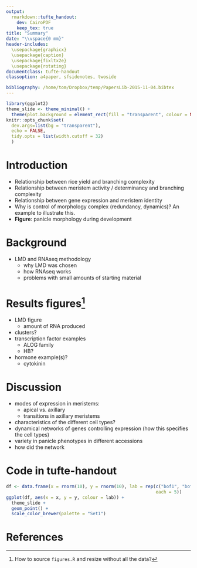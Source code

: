 ```yaml
---
output:
  rmarkdown::tufte_handout:
    dev: CairoPDF
    keep_tex: true
title: "Summary"
date: "\\vspace{0 mm}"
header-includes:
  \usepackage{graphicx}
  \usepackage{caption}
  \usepackage{fixltx2e}
  \usepackage{rotating}
documentclass: tufte-handout
classoption: a4paper, sfsidenotes, twoside

bibliography: /home/tom/Dropbox/temp/PapersLib-2015-11-04.bibtex
---
```


```r
library(ggplot2)
theme_slide <- theme_minimal() +
  theme(plot.background = element_rect(fill = "transparent", colour = NA))
knitr::opts_chunk$set(
  dev.args=list(bg = "transparent"),
  echo = FALSE,
  tidy.opts = list(width.cutoff = 32)
  )
```

# Introduction

* Relationship between rice yield and branching complexity
* Relationship between meristem activity / determinancy and branching complexity
* Relationship between gene expression and meristem identity
* Why is control of morphology complex (redundancy, dynamics)? An example to illustrate this.
* **Figure**: panicle morphology during development
\begin{marginfigure}
  \includegraphics{morphology.png}
\end {marginfigure}

# Background

* LMD and RNAseq methodology
    * why LMD was chosen
    * how RNAseq works
    * problems with small amounts of starting material

# Results figures^[How to source `figures.R` and resize without all the data?]

* LMD figure
    * amount of RNA produced
* clusters?
* transcription factor examples
    * ALOG family
    * HB?
* hormone example(s)?
    * cytokinin

\begin{marginfigure}
  \includegraphics{lmdFigure.pdf}
\end {marginfigure}
\begin{marginfigure}
  \includegraphics{/media/tom/cfd04a45-d8e3-4944-a080-6cfef1543df8/home/tom/Documents/writing/lmdPaper/figures/f_mfuzzClusters-1.pdf}
\end {marginfigure}

# Discussion

* modes of expression in meristems:
    * apical vs. axillary
    * transitions in axillary meristems
* characteristics of the different cell types?
* dynamical networks of genes controlling expression (how this specifies the cell types)
* variety in panicle phenotypes in different accessions
* how did the network 

# Code in tufte-handout
```r
df <- data.frame(x = rnorm(10), y = rnorm(10), lab = rep(c("bof1", "bof2"),
                                                         each = 5))
ggplot(df, aes(x = x, y = y, colour = lab)) +
  theme_slide +
  geom_point() +
  scale_color_brewer(palette = "Set1")
```

# References
